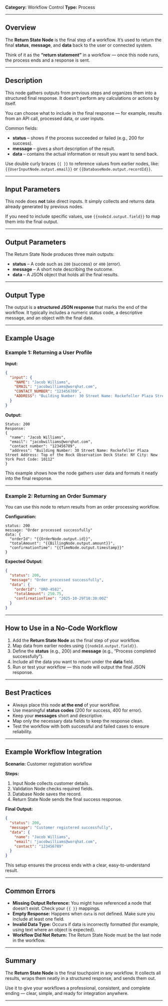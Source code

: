 
**Category:** Workflow Control
**Type:** Process

---

## Overview

The **Return State Node** is the final step of a workflow.
It’s used to return the final **status**, **message**, and **data** back to the user or connected system.

Think of it as the **“return statement”** in a workflow — once this node runs, the process ends and a response is sent.

---

## Description

This node gathers outputs from previous steps and organizes them into a structured final response.
It doesn’t perform any calculations or actions by itself.

You can choose what to include in the final response — for example, results from an API call, processed data, or user inputs.

Common fields:

* **status** – shows if the process succeeded or failed (e.g., 200 for success).
* **message** – gives a short description of the result.
* **data** – contains the actual information or result you want to send back.

Use double curly braces `{{ }}` to reference values from earlier nodes, like:
`{{UserInputNode.output.email}}` or `{{DatabaseNode.output.recordId}}`.

---

## Input Parameters

This node does **not** take direct inputs.
It simply collects and returns data already generated by previous nodes.

If you need to include specific values, use `{{nodeId.output.field}}` to map them into the final output.

---

## Output Parameters

The Return State Node produces three main outputs:

* **status** – A code such as `200` (success) or `400` (error).
* **message** – A short note describing the outcome.
* **data** – A JSON object that holds all the final results.

---

## Output Type

The output is a **structured JSON response** that marks the end of the workflow.
It typically includes a numeric status code, a descriptive message, and an object with the final data.

---

## Example Usage

### Example 1: Returning a User Profile

**Input:**

```json
{
  "input": {
    "NAME": "Jacob Williams",
    "EMAIL": "jacobwilliams@worqhat.com",
    "CONTACT_NUMBER": "123456789",
    "ADDRESS": "Building Number: 30 Street Name: Rockefeller Plaza Street Address: Top of the Rock Observation Deck State: NY City: New York Post Code: 10112"
  }
}
```

**Output:**

```
Status: 200  
Response:
{
  "name": "Jacob Williams",
  "email": "jacobwilliams@worqhat.com",
  "contact number": "123456789",
  "address": "Building Number: 30 Street Name: Rockefeller Plaza Street Address: Top of the Rock Observation Deck State: NY City: New York Post Code: 10112"
}
```

This example shows how the node gathers user data and formats it neatly into the final response.

---

### Example 2: Returning an Order Summary

You can use this node to return results from an order processing workflow.

**Configuration:**

```
status: 200  
message: "Order processed successfully"  
data: {
  "orderId": "{{OrderNode.output.id}}",
  "totalAmount": "{{BillingNode.output.amount}}",
  "confirmationTime": "{{TimeNode.output.timestamp}}"
}
```

**Expected Output:**

```json
{
  "status": 200,
  "message": "Order processed successfully",
  "data": {
    "orderId": "ORD-4582",
    "totalAmount": 250.75,
    "confirmationTime": "2025-10-29T10:30:00Z"
  }
}
```

---

## How to Use in a No-Code Workflow

1. Add the **Return State Node** as the final step of your workflow.
2. Map data from earlier nodes using `{{nodeId.output.field}}`.
3. Define the **status** (e.g., 200) and **message** (e.g., “Process completed successfully”).
4. Include all the data you want to return under the **data** field.
5. Run or test your workflow — this node will output the final JSON response.

---

## Best Practices

* Always place this node **at the end** of your workflow.
* Use meaningful **status codes** (200 for success, 400 for error).
* Keep your **messages** short and descriptive.
* Map only the necessary data fields to keep the response clean.
* Test the workflow with both successful and failed cases to ensure reliability.

---

## Example Workflow Integration

**Scenario:** Customer registration workflow

**Steps:**

1. Input Node collects customer details.
2. Validation Node checks required fields.
3. Database Node saves the record.
4. Return State Node sends the final success response.

**Final Output:**

```json
{
  "status": 200,
  "message": "Customer registered successfully",
  "data": {
    "name": "Jacob Williams",
    "email": "jacobwilliams@worqhat.com",
    "contact": "123456789"
  }
}
```

This setup ensures the process ends with a clear, easy-to-understand result.

---

## Common Errors

* **Missing Output Reference:** You might have referenced a node that doesn’t exist. Check your `{{ }}` mappings.
* **Empty Response:** Happens when `data` is not defined. Make sure you include at least one field.
* **Invalid Data Type:** Occurs if data is incorrectly formatted (for example, using text where an object is expected).
* **Workflow Did Not Return:** The Return State Node must be the last node in the workflow.


---

## Summary

The **Return State Node** is the final touchpoint in any workflow.
It collects all results, wraps them neatly in a structured response, and sends them out.

Use it to give your workflows a professional, consistent, and complete ending — clear, simple, and ready for integration anywhere.

---

